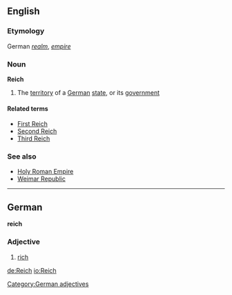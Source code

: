 ==English==
===Etymology===
German ''[[realm]]'', ''[[empire]]''

===Noun===
{{wikipedia}}
'''Reich'''<!-- is it really a proper noun or capitalized common noun in english? -->

#The [[territory]] of a [[German]] [[state]], or its [[government]]

====Related terms====
*[[First Reich]]
*[[Second Reich]]
*[[Third Reich]]

===See also===
*[[Holy Roman Empire]]
*[[Weimar Republic]]

----

==German==
'''reich'''
===Adjective===
# [[rich]]
[[Category:German adjectives]]

[[de:Reich]]
[[io:Reich]]